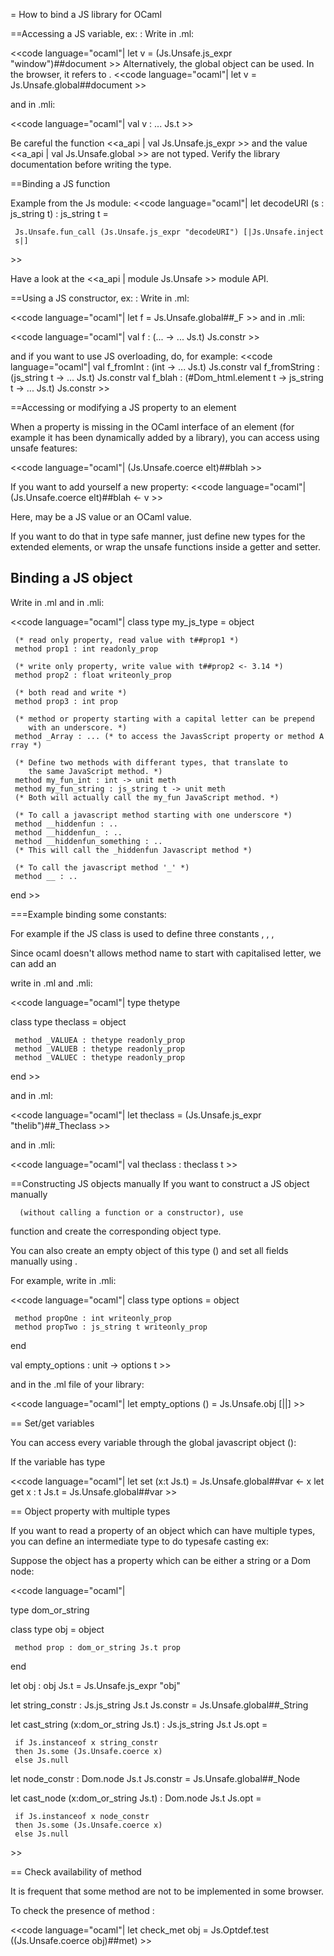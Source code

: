 = How to bind a JS library for OCaml

==Accessing a JS variable, ex: {{{document}}}:
Write in .ml:

<<code language="ocaml"|
let v = (Js.Unsafe.js_expr "window")##document
>>
Alternatively, the global object can be used. In the browser, it refers to {{{window}}}.
<<code language="ocaml"|
let v = Js.Unsafe.global##document
>>

and in .mli:

<<code language="ocaml"|
val v : ... Js.t
>>

Be careful the function <<a_api | val Js.Unsafe.js_expr >>
and the value <<a_api | val Js.Unsafe.global >> are not typed.
Verify the library documentation before writing the type.

==Binding a JS function

Example from the Js module:
<<code language="ocaml"|
let decodeURI (s : js_string t) : js_string t =
  Js.Unsafe.fun_call (Js.Unsafe.js_expr "decodeURI") [|Js.Unsafe.inject s|]
>>

Have a look at the <<a_api | module Js.Unsafe >> module API.

==Using a JS constructor, ex: {{{F}}}:
Write in .ml:

<<code language="ocaml"|
let f = Js.Unsafe.global##_F
>>
and in .mli:

<<code language="ocaml"|
val f : (... -> ... Js.t) Js.constr
>>

and if you want to use JS overloading, do, for example:
<<code language="ocaml"|
val f_fromInt : (int -> ... Js.t) Js.constr
val f_fromString : (js_string t -> ... Js.t) Js.constr
val f_blah : (#Dom_html.element t -> js_string t -> ... Js.t) Js.constr
>>

==Accessing or modifying a JS property to an element

When a property is missing in the OCaml interface of an element (for example
it has been dynamically added by a library), you can access using unsafe
features:

<<code language="ocaml"|
(Js.Unsafe.coerce elt)##blah
>>

If you want to add yourself a new property:
<<code language="ocaml"|
(Js.Unsafe.coerce elt)##blah <- v
>>

Here, {{{v}}} may be a JS value or an OCaml value.

If you want to do that in type safe manner, just define new types for the
extended elements, or wrap the unsafe functions inside a getter and setter.

== Binding a JS object ==

Write in .ml and in .mli:

<<code language="ocaml"|
class type my_js_type = object

  (* read only property, read value with t##prop1 *)
  method prop1 : int readonly_prop

  (* write only property, write value with t##prop2 <- 3.14 *)
  method prop2 : float writeonly_prop

  (* both read and write *)
  method prop3 : int prop

  (* method or property starting with a capital letter can be prepend
     with an underscore. *)
  method _Array : ... (* to access the JavasScript property or method Array *)

  (* Define two methods with differant types, that translate to
     the same JavaScript method. *)
  method my_fun_int : int -> unit meth
  method my_fun_string : js_string t -> unit meth
  (* Both will actually call the my_fun JavaScript method. *)

  (* To call a javascript method starting with one underscore *)
  method __hiddenfun : ..
  method __hiddenfun_ : ..
  method __hiddenfun_something : ..
  (* This will call the _hiddenfun Javascript method *)

  (* To call the javascript method '_' *)
  method __ : ..
end
>>

===Example binding some constants:

For example if the JS class is used to define three constants {{{thelib.Theclass.VALUEA}}}, {{{thelib.Theclass.VALUEB}}}, {{{thelib.Theclass.VALUEC}}},

Since ocaml doesn't allows method name to start with capitalised letter, we can add an {{{_}}}

write in .ml and .mli:

<<code language="ocaml"|
type thetype

class type theclass = object
  method _VALUEA : thetype readonly_prop
  method _VALUEB : thetype readonly_prop
  method _VALUEC : thetype readonly_prop
end
>>

and in .ml:

<<code language="ocaml"|
let theclass = (Js.Unsafe.js_expr "thelib")##_Theclass
>>

and in .mli:

<<code language="ocaml"|
val theclass : theclass t
>>

==Constructing JS objects manually
If you want to construct a JS object manually
   (without calling a function or a constructor), use
function {{{Js.Unsafe.obj}}}
and create the corresponding object type.

You can also create an empty object of this type ({{{Js.Unsafe.obj [||]}}})
and set all fields manually using {{{o##prop <- ...}}}.

For example, write in .mli:

<<code language="ocaml"|
class type options = object
  method propOne : int writeonly_prop
  method propTwo : js_string t writeonly_prop
end

val empty_options : unit -> options t
>>

and in the .ml file of your library:

<<code language="ocaml"|
let empty_options () = Js.Unsafe.obj [||]
>>

== Set/get variables

You can access every variable through the global javascript object ({{{window}}}):

If the variable {{{var}}} has type {{{t Js.t}}}

<<code language="ocaml"|
let set (x:t Js.t) = Js.Unsafe.global##var <- x
let get x : t Js.t = Js.Unsafe.global##var
>>

== Object property with multiple types

If you want to read a property of an object which can have multiple types, you can define an intermediate type to do typesafe casting ex:

Suppose the object {{{obj}}} has a property {{{prop}}} which can be either a string or a Dom node:

<<code language="ocaml"|

type dom_or_string

class type obj = object
  method prop : dom_or_string Js.t prop
end

let obj : obj Js.t = Js.Unsafe.js_expr "obj"

let string_constr : Js.js_string Js.t Js.constr = Js.Unsafe.global##_String

let cast_string (x:dom_or_string Js.t) : Js.js_string Js.t Js.opt =
  if Js.instanceof x string_constr
  then Js.some (Js.Unsafe.coerce x)
  else Js.null

let node_constr : Dom.node Js.t Js.constr = Js.Unsafe.global##_Node

let cast_node (x:dom_or_string Js.t) : Dom.node Js.t Js.opt =
  if Js.instanceof x node_constr
  then Js.some (Js.Unsafe.coerce x)
  else Js.null

>>

== Check availability of method

It is frequent that some method are not to be implemented in some browser.

To check the presence of method {{{met}}}:

<<code language="ocaml"|
let check_met obj = Js.Optdef.test ((Js.Unsafe.coerce obj)##met)
>>
